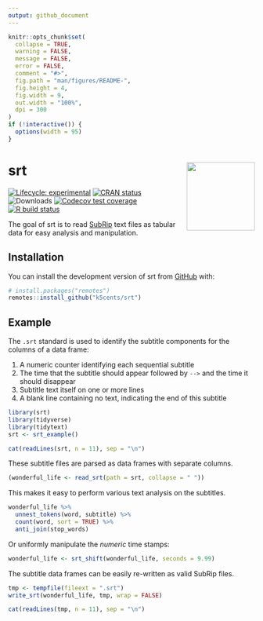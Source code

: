 ```yaml
---
output: github_document
---
```


<!-- README.md is generated from README.Rmd. Please edit that file -->

```r
knitr::opts_chunk$set(
  collapse = TRUE,
  warning = FALSE,
  message = FALSE,
  error = FALSE,
  comment = "#>",
  fig.path = "man/figures/README-",
  fig.height = 4,
  fig.width = 9,
  out.width = "100%",
  dpi = 300
)
if (!interactive()) {
  options(width = 95)
}
```

# srt <img src='man/figures/logo.png' align="right" height="139" />

<!-- badges: start -->
[![Lifecycle: experimental][life_badge]][life_link]
[![CRAN status][cran_badge]][cran_link]
![Downloads][dl_badge]
[![Codecov test coverage][cov_badge]][cov_link]
[![R build status][ga_badge]][ga_link]
<!-- badges: end -->

The goal of srt is to read [SubRip][wiki] text files as tabular data for easy
analysis and manipulation.

## Installation

You can install the development version of srt from [GitHub][gh] with:

```r
# install.packages("remotes")
remotes::install_github("k5cents/srt")
```

## Example

The `.srt` standard is used to identify the subtitle components for the columns
of a data frame:

1. A numeric counter identifying each sequential subtitle
2. The time that the subtitle should appear followed by `-->` and the time it
should disappear
3. Subtitle text itself on one or more lines
4. A blank line containing no text, indicating the end of this subtitle

```r
library(srt)
library(tidyverse)
library(tidytext)
srt <- srt_example()
```

```r
cat(readLines(srt, n = 11), sep = "\n")
```

These subtitle files are parsed as data frames with separate columns.

```r
(wonderful_life <- read_srt(path = srt, collapse = " "))
```

This makes it easy to perform various text analysis on the subtitles.

```r
wonderful_life %>% 
  unnest_tokens(word, subtitle) %>% 
  count(word, sort = TRUE) %>% 
  anti_join(stop_words)
```

Or uniformly manipulate the _numeric_ time stamps:

```r
wonderful_life <- srt_shift(wonderful_life, seconds = 9.99)
```

The subtitle data frames can be easily re-written as valid SubRip files.

```r
tmp <- tempfile(fileext = ".srt")
write_srt(wonderful_life, tmp, wrap = FALSE)
```

```r
cat(readLines(tmp, n = 11), sep = "\n")
```

<!-- refs: start -->
[life_badge]: https://img.shields.io/badge/lifecycle-experimental-orange.svg
[life_link]: https://lifecycle.r-lib.org/articles/stages.html
[cran_badge]: https://www.r-pkg.org/badges/version/srt
[cran_link]: https://CRAN.R-project.org/package=srt
[dl_badge]: https://cranlogs.r-pkg.org/badges/grand-total/srt
[ga_badge]: https://github.com/k5cents/srt/workflows/R-CMD-check/badge.svg
[ga_link]: https://github.com/k5cents/srt/actions
[cov_badge]: https://codecov.io/gh/k5cents/srt/branch/master/graph/badge.svg
[cov_link]: https://codecov.io/gh/k5cents/srt?branch=master
[gh]: https://github.com/k5cents/srt
[wiki]: https://en.wikipedia.org/wiki/SubRip
<!-- refs: end -->
